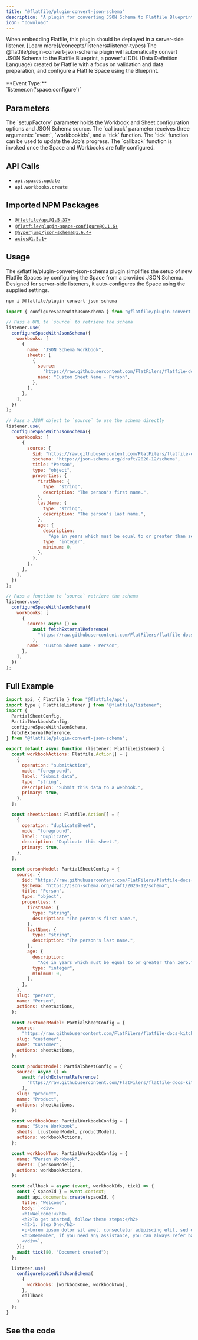 ```yaml
---
title: "@flatfile/plugin-convert-json-schema"
description: "A plugin for converting JSON Schema to Flatfile Blueprint and configuring a Flatfile Space."
icon: "download"
---
```


<Warning>
  When embedding Flatfile, this plugin should be deployed in a server-side
  listener. [Learn more](/concepts/listeners#listener-types)
</Warning>

<CardGroup cols={1}>
  <Card
    title="@flatfile/plugin-convert-json-schema"
    icon="download"
  >
    The @flatfile/plugin-convert-json-schema plugin will automatically convert JSON Schema to the Flatfile Blueprint, a powerful DDL (Data Definition Language) created by Flatfile with a focus on validation and data preparation, and configure a Flatfile Space using the Blueprint.
    <br />
    <br />
    **Event Type:**
    <br/>
    `listener.on('space:configure')`

  </Card>
</CardGroup>

## Parameters

<ParamField path="setupFactory" type="JsonSetupFactory" required>
  The `setupFactory` parameter holds the Workbook and Sheet configuration
  options and JSON Schema source.
</ParamField>

<ParamField path="callback" type="function">
  The `callback` parameter receives three arguments: `event`, `workbookIds`, and
  a `tick` function. The `tick` function can be used to update the Job's
  progress. The `callback` function is invoked once the Space and Workbooks are
  fully configured.
</ParamField>

## API Calls

- `api.spaces.update`
- `api.workbooks.create`

## Imported NPM Packages

- [`@flatfile/api@1.5.37+`](https://npmjs.com/package/@flatfile/api)
- [`@flatfile/plugin-space-configure@0.1.6+`](https://npmjs.com/package/@flatfile/plugin-space-configure)
- [`@hyperjump/json-schema@1.6.4+`](https://npmjs.com/package/@hyperjump/json-schema)
- [`axios@1.5.1+`](https://npmjs.com/package/axios)

## Usage

The @flatfile/plugin-convert-json-schema plugin simplifies the setup of new Flatfile Spaces by configuring the Space from a provided JSON Schema.
Designed for server-side listeners, it auto-configures the Space using the supplied settings.

```bash install
npm i @flatfile/plugin-convert-json-schema
```

```js import
import { configureSpaceWithJsonSchema } from "@flatfile/plugin-convert-json-schema";
```

<CodeGroup>

```js listener.js - source example 1
// Pass a URL to `source` to retrieve the schema
listener.use(
  configureSpaceWithJsonSchema({
    workbooks: [
      {
        name: "JSON Schema Workbook",
        sheets: [
          {
            source:
              "https://raw.githubusercontent.com/FlatFilers/flatfile-docs-kitchen-sink/main/typescript/dynamic-configurations-json-schema/example-schemas/person.json",
            name: "Custom Sheet Name - Person",
          },
        ],
      },
    ],
  })
);
```

```js listener.js - source example 2
// Pass a JSON object to `source` to use the schema directly
listener.use(
  configureSpaceWithJsonSchema({
    workbooks: [
      {
        source: {
          $id: "https://raw.githubusercontent.com/FlatFilers/flatfile-docs-kitchen-sink/main/typescript/dynamic-configurations-json-schema/example-schemas/person.json",
          $schema: "https://json-schema.org/draft/2020-12/schema",
          title: "Person",
          type: "object",
          properties: {
            firstName: {
              type: "string",
              description: "The person's first name.",
            },
            lastName: {
              type: "string",
              description: "The person's last name.",
            },
            age: {
              description:
                "Age in years which must be equal to or greater than zero.",
              type: "integer",
              minimum: 0,
            },
          },
        },
      },
    ],
  })
);
```

```js listener.js - source example 3
// Pass a function to `source` retrieve the schema
listener.use(
  configureSpaceWithJsonSchema({
    workbooks: [
      {
        source: async () =>
          await fetchExternalReference(
            "https://raw.githubusercontent.com/FlatFilers/flatfile-docs-kitchen-sink/main/typescript/dynamic-configurations-json-schema/example-schemas/person.json"
          ),
        name: "Custom Sheet Name - Person",
      },
    ],
  })
);
```

</CodeGroup>

## Full Example

```js listener.ts
import api, { Flatfile } from "@flatfile/api";
import type { FlatfileListener } from "@flatfile/listener";
import {
  PartialSheetConfig,
  PartialWorkbookConfig,
  configureSpaceWithJsonSchema,
  fetchExternalReference,
} from "@flatfile/plugin-convert-json-schema";

export default async function (listener: FlatfileListener) {
  const workbookActions: Flatfile.Action[] = [
    {
      operation: "submitAction",
      mode: "foreground",
      label: "Submit data",
      type: "string",
      description: "Submit this data to a webhook.",
      primary: true,
    },
  ];

  const sheetActions: Flatfile.Action[] = [
    {
      operation: "duplicateSheet",
      mode: "foreground",
      label: "Duplicate",
      description: "Duplicate this sheet.",
      primary: true,
    },
  ];

  const personModel: PartialSheetConfig = {
    source: {
      $id: "https://raw.githubusercontent.com/FlatFilers/flatfile-docs-kitchen-sink/main/typescript/dynamic-configurations-json-schema/example-schemas/person.json",
      $schema: "https://json-schema.org/draft/2020-12/schema",
      title: "Person",
      type: "object",
      properties: {
        firstName: {
          type: "string",
          description: "The person's first name.",
        },
        lastName: {
          type: "string",
          description: "The person's last name.",
        },
        age: {
          description:
            "Age in years which must be equal to or greater than zero.",
          type: "integer",
          minimum: 0,
        },
      },
    },
    slug: "person",
    name: "Person",
    actions: sheetActions,
  };

  const customerModel: PartialSheetConfig = {
    source:
      "https://raw.githubusercontent.com/FlatFilers/flatfile-docs-kitchen-sink/main/typescript/dynamic-configurations-json-schema/example-schemas/customer.json",
    slug: "customer",
    name: "Customer",
    actions: sheetActions,
  };

  const productModel: PartialSheetConfig = {
    source: async () =>
      await fetchExternalReference(
        "https://raw.githubusercontent.com/FlatFilers/flatfile-docs-kitchen-sink/main/typescript/dynamic-configurations-json-schema/example-schemas/product.json"
      ),
    slug: "product",
    name: "Product",
    actions: sheetActions,
  };

  const workbookOne: PartialWorkbookConfig = {
    name: "Store Workbook",
    sheets: [customerModel, productModel],
    actions: workbookActions,
  };

  const workbookTwo: PartialWorkbookConfig = {
    name: "Person Workbook",
    sheets: [personModel],
    actions: workbookActions,
  };

  const callback = async (event, workbookIds, tick) => {
    const { spaceId } = event.context;
    await api.documents.create(spaceId, {
      title: "Welcome",
      body: `<div>
      <h1>Welcome!</h1>
      <h2>To get started, follow these steps:</h2>
      <h2>1. Step One</h2>
      <p>Lorem ipsum dolor sit amet, consectetur adipiscing elit, sed do eiusmod tempor incididunt ut labore et dolore magna aliqua. Ut enim ad minim veniam, quis nostrud exercitation ullamco laboris nisi ut aliquip ex ea commodo consequat. Duis aute irure dolor in reprehenderit in voluptate velit esse cillum dolore eu fugiat nulla pariatur.</p>
      <h3>Remember, if you need any assistance, you can always refer back to this page by clicking "Welcome" in the left-hand sidebar!</h3>
      </div>`,
    });
    await tick(80, "Document created");
  };

  listener.use(
    configureSpaceWithJsonSchema(
      {
        workbooks: [workbookOne, workbookTwo],
      },
      callback
    )
  );
}
```

## See the code

<CardGroup cols={2}>
  <Card
    title="@flatfile/plugin-convert-json-schema"
    href="https://github.com/FlatFilers/flatfile-plugins/tree/main/plugins/json-schema"
    icon="github"
  ></Card>
</CardGroup>
